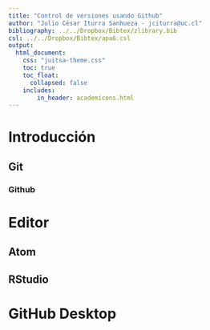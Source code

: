 ```yaml
---
title: "Control de versiones usando Github"
author: "Julio César Iturra Sanhueza - jciturra@uc.cl"
bibliography: ../../Dropbox/Bibtex/zlibrary.bib
csl: ../../Dropbox/Bibtex/apa6.csl
output:
  html_document:
    css: "juitsa-theme.css"
    toc: true
    toc_float: 
      collapsed: false
    includes:
        in_header: academicons.html      
---
```

# Introducción 

## Git
### Github

# Editor 

## Atom

## RStudio

# GitHub Desktop